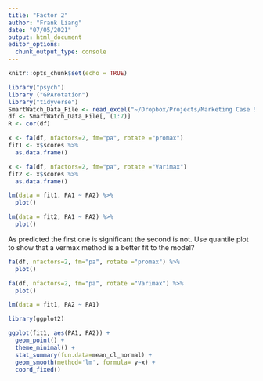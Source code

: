 ```yaml
---
title: "Factor 2"
author: "Frank Liang"
date: "07/05/2021"
output: html_document
editor_options: 
  chunk_output_type: console
---
```


```r
knitr::opts_chunk$set(echo = TRUE)
```

```r
library("psych")
library ("GPArotation")
library("tidyverse")
SmartWatch_Data_File <- read_excel("~/Dropbox/Projects/Marketing Case Study/SmartWatch Data File.xlsx")
df <- SmartWatch_Data_File[, (1:7)]
R <- cor(df)
```

```r
x <- fa(df, nfactors=2, fm="pa", rotate ="promax") 
fit1 <- x$scores %>%
  as.data.frame()

x <- fa(df, nfactors=2, fm="pa", rotate ="Varimax")
fit2 <- x$scores %>%
  as.data.frame()
```

```r
lm(data = fit1, PA1 ~ PA2) %>%
  plot()

lm(data = fit2, PA1 ~ PA2) %>%
  plot()
```
As predicted the first one is significant the second is not. 
Use quantile plot to show that a vermax method is a better fit to the model?

```r
fa(df, nfactors=2, fm="pa", rotate ="promax") %>%
  plot()

fa(df, nfactors=2, fm="pa", rotate ="Varimax") %>%
  plot()

```

```r
lm(data = fit1, PA2 ~ PA1) 
```
```r
library(ggplot2)

ggplot(fit1, aes(PA1, PA2)) + 
  geom_point() + 
  theme_minimal() + 
  stat_summary(fun.data=mean_cl_normal) + 
  geom_smooth(method='lm', formula= y~x) +
  coord_fixed()
  
  
```


